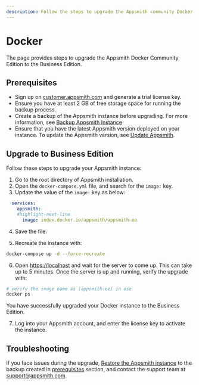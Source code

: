```yaml
---
description: Follow the steps to upgrade the Appsmith community Docker installation to a Business Edition.
---
```


# Docker

The page provides steps to upgrade the Appsmith Docker Community Edition to the Business Edition.

## Prerequisites

- Sign up on [customer.appsmith.com](https://customer.appsmith.com/) and generate a trial license key.
- Ensure you have at least 2 GB of free storage space for running the backup process.
- Create a backup of the Appsmith instance before upgrading. For more information, see [Backup Appsmith Instance](/getting-started/setup/instance-management/appsmithctl#backup-instance)
- Ensure that you have the latest Appsmith version deployed on your instance. To update the Appsmith version, see [Update Appsmith](/getting-started/setup/instance-management/update-appsmith).

## Upgrade to Business Edition

Follow these steps to upgrade your Appsmith instance:

1. Go to the root directory of Appsmith installation.
2. Open the `docker-compose.yml` file, and search for the `image:` key.
3. Update the value of the `image:` key as below:

  ``` yaml
    services:
      appsmith:
      #highlight-next-line
        image: index.docker.io/appsmith/appsmith-ee
  ```
4. Save the file.

5. Recreate the instance with:

  ```bash
  docker-compose up -d --force-recreate
  ```

6. Open [https://localhost](https://localhost) and wait for the server to come up. This can take up to 5 minutes. Once the server is up and running, verify the upgrade with:

  ```bash
  # verify the image name as (appsmith-ee) in use 
  docker ps
  ```
You have successfully upgraded your Docker instance to the Business Edition. 

7.  Log into your Appsmith account, and enter the license key to activate the instance.

## Troubleshooting

If you face issues during the upgrade, [Restore the Appsmith instance](/getting-started/setup/instance-management/appsmithctl?current-command-type=docker-commands#restore-instance) to the backup created in [prerequisites](#prerequisites) section, and contact the support team at [support@appsmith.com](mailto:support@appsmith.com).
